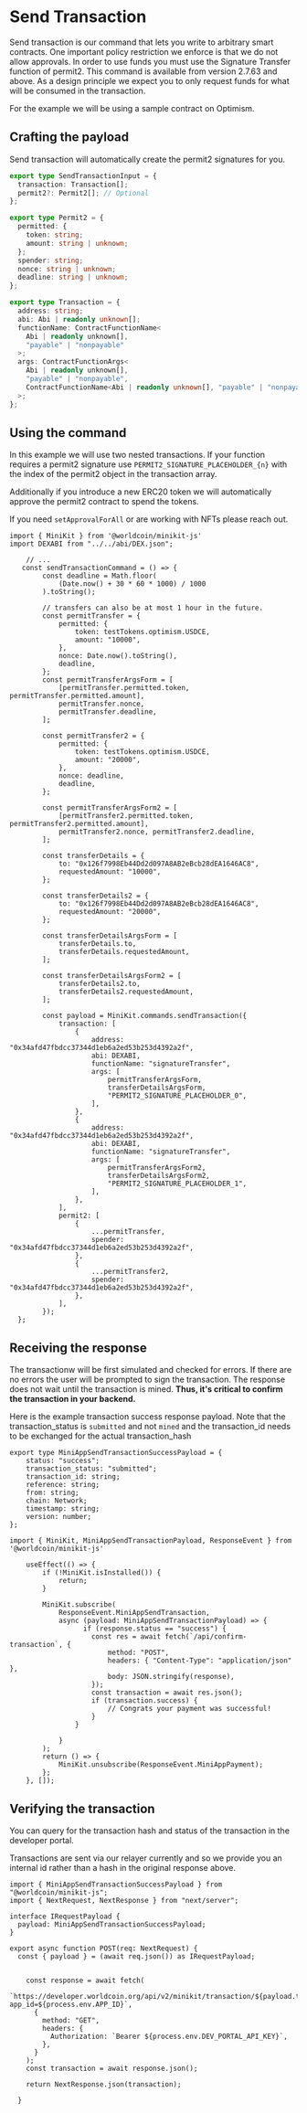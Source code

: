 
# Send Transaction
Send transaction is our command that lets you write to arbitrary smart contracts. 
One important policy restriction we enforce is that we do not allow approvals. In order to use funds
you must use the Signature Transfer function of <Link href="https://docs.uniswap.org/contracts/permit2/reference/signature-transfer">permit2</Link>.
This command is available from version 2.7.63 and above. As a design principle we expect you to only request funds for what will be consumed in the transaction.

For the example we will be using a sample <Link href="https://optimistic.etherscan.io/address/0x34afd47fbdcc37344d1eb6a2ed53b253d4392a2f#code">contract</Link> on Optimism.

## Crafting the payload

Send transaction will automatically create the permit2 signatures for you. 
``` ts
export type SendTransactionInput = {
  transaction: Transaction[];
  permit2?: Permit2[]; // Optional
};

export type Permit2 = {
  permitted: {
    token: string;
    amount: string | unknown;
  };
  spender: string;
  nonce: string | unknown;
  deadline: string | unknown;
};

export type Transaction = {
  address: string;
  abi: Abi | readonly unknown[];
  functionName: ContractFunctionName<
    Abi | readonly unknown[],
    "payable" | "nonpayable"
  >;
  args: ContractFunctionArgs<
    Abi | readonly unknown[],
    "payable" | "nonpayable",
    ContractFunctionName<Abi | readonly unknown[], "payable" | "nonpayable">
  >;
};
```

## Using the command
In this example we will use two nested transactions. If your function requires a permit2 signature use `PERMIT2_SIGNATURE_PLACEHOLDER_{n}` with 
the index of the permit2 object in the transaction array. 

Additionally if you introduce a new ERC20 token we will automatically approve the permit2 contract to spend the tokens.

If you need `setApprovalForAll` or are working with NFTs please reach out. 

``` tsx {{ title: 'app/page.tsx' }}
import { MiniKit } from '@worldcoin/minikit-js'
import DEXABI from "../../abi/DEX.json";
    
    // ...  
   const sendTransactionCommand = () => {
        const deadline = Math.floor(
            (Date.now() + 30 * 60 * 1000) / 1000
        ).toString();

        // transfers can also be at most 1 hour in the future.
        const permitTransfer = {
            permitted: {
                token: testTokens.optimism.USDCE,
                amount: "10000",
            },
            nonce: Date.now().toString(),
            deadline,
        };
        const permitTransferArgsForm = [
            [permitTransfer.permitted.token, permitTransfer.permitted.amount],
            permitTransfer.nonce,
            permitTransfer.deadline,
        ];

        const permitTransfer2 = {
            permitted: {
                token: testTokens.optimism.USDCE,
                amount: "20000",
            },
            nonce: deadline,
            deadline,
        };

        const permitTransferArgsForm2 = [
            [permitTransfer2.permitted.token, permitTransfer2.permitted.amount],
            permitTransfer2.nonce, permitTransfer2.deadline,
        ];

        const transferDetails = {
            to: "0x126f7998Eb44Dd2d097A8AB2eBcb28dEA1646AC8",
            requestedAmount: "10000",
        };

        const transferDetails2 = {
            to: "0x126f7998Eb44Dd2d097A8AB2eBcb28dEA1646AC8",
            requestedAmount: "20000",
        };

        const transferDetailsArgsForm = [
            transferDetails.to,
            transferDetails.requestedAmount,
        ];

        const transferDetailsArgsForm2 = [
            transferDetails2.to,
            transferDetails2.requestedAmount,
        ];

        const payload = MiniKit.commands.sendTransaction({
            transaction: [
                {
                    address: "0x34afd47fbdcc37344d1eb6a2ed53b253d4392a2f",
                    abi: DEXABI,
                    functionName: "signatureTransfer",
                    args: [
                        permitTransferArgsForm,
                        transferDetailsArgsForm,
                        "PERMIT2_SIGNATURE_PLACEHOLDER_0",
                    ],
                },
                {
                    address: "0x34afd47fbdcc37344d1eb6a2ed53b253d4392a2f",
                    abi: DEXABI,
                    functionName: "signatureTransfer",
                    args: [
                        permitTransferArgsForm2,
                        transferDetailsArgsForm2,
                        "PERMIT2_SIGNATURE_PLACEHOLDER_1",
                    ],
                },
            ],
            permit2: [
                {
                    ...permitTransfer,
                    spender: "0x34afd47fbdcc37344d1eb6a2ed53b253d4392a2f",
                },
                {
                    ...permitTransfer2,
                    spender: "0x34afd47fbdcc37344d1eb6a2ed53b253d4392a2f",
                },
            ],
        });
  };

```

## Receiving the response
The transactionw will be first simulated and checked for errors. If there are no errors the user will be prompted to sign the transaction. 
The response does not wait until the transaction is mined. **Thus, it's critical to confirm the transaction in your backend.**

Here is the example transaction success response payload. Note that the transaction_status is `submitted` and not `mined` and the transaction_id needs to be exchanged for the actual transaction_hash
```tsx
export type MiniAppSendTransactionSuccessPayload = {
    status: "success";
    transaction_status: "submitted";
    transaction_id: string;
    reference: string;
    from: string;
    chain: Network;
    timestamp: string;
    version: number;
};
```

``` tsx {{ title: 'app/page.tsx' }}
import { MiniKit, MiniAppSendTransactionPayload, ResponseEvent } from '@worldcoin/minikit-js'

    useEffect(() => {
        if (!MiniKit.isInstalled()) {
            return;
        }

        MiniKit.subscribe(
            ResponseEvent.MiniAppSendTransaction,
            async (payload: MiniAppSendTransactionPayload) => {
                  if (response.status == "success") {
                    const res = await fetch(`/api/confirm-transaction`, {
                        method: "POST",
                        headers: { "Content-Type": "application/json" },
                        body: JSON.stringify(response),
                    });
                    const transaction = await res.json();
                    if (transaction.success) {
                        // Congrats your payment was successful!
                    }
                }

            }
        );
        return () => {
            MiniKit.unsubscribe(ResponseEvent.MiniAppPayment);
        };
    }, []);
```

## Verifying the transaction
You can query for the transaction hash and status of the transaction in the developer portal.

Transactions are sent via our relayer currently and so we provide you an internal id rather than a hash in the original response above.
``` tsx {{ title: 'app/confirm-transaction/route.ts' }}
import { MiniAppSendTransactionSuccessPayload } from "@worldcoin/minikit-js";
import { NextRequest, NextResponse } from "next/server";

interface IRequestPayload {
  payload: MiniAppSendTransactionSuccessPayload;
}

export async function POST(req: NextRequest) {
  const { payload } = (await req.json()) as IRequestPayload;
  
  
    const response = await fetch(
      `https://developer.worldcoin.org/api/v2/minikit/transaction/${payload.transaction_id}?app_id=${process.env.APP_ID}`,
      {
        method: "GET",
        headers: {
          Authorization: `Bearer ${process.env.DEV_PORTAL_API_KEY}`,
        },
      }
    );
    const transaction = await response.json();

    return NextResponse.json(transaction);

  }


```